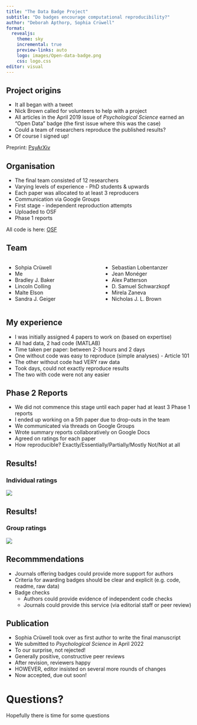```yaml
---
title: "The Data Badge Project"
subtitle: "Do badges encourage computational reproducibility?"
author: "Deborah Apthorp, Sophia Crüwell"
format: 
  revealjs: 
    theme: sky
    incremental: true
    preview-links: auto
    logo: images/Open-data-badge.png
    css: logo.css
editor: visual
---
```


## Project origins

-   It all began with a tweet
-   Nick Brown called for volunteers to help with a project
-   All articles in the April 2019 issue of *Psychological Science* earned an "Open Data" badge (the first issue where this was the case)
-   Could a team of researchers reproduce the published results?
-   Of course I signed up!

::: footer
Preprint: [PsyArXiv](https://psyarxiv.com/729qt)
:::

## Organisation

-   The final team consisted of 12 researchers
-   Varying levels of experience - PhD students & upwards
-   Each paper was allocated to at least 3 reproducers
-   Communication via Google Groups
-   First stage - independent reproduction attempts
-   Uploaded to OSF
-   Phase 1 reports

::: footer
All code is here: [OSF](https://osf.io/xzke7/)
:::

## Team

::: nonincremental
::: columns
::: {.column width="50%"}
-   Sohpia Crüwell
-   Me
-   Bradley J. Baker
-   Lincoln Colling
-   Malte Elson
-   Sandra J. Geiger
:::

::: {.column width="50%"}
-   Sebastian Lobentanzer
-   Jean Monéger
-   Alex Patterson
-   D. Samuel Schwarzkopf
-   Mirela Zaneva
-   Nicholas J. L. Brown
:::
:::
:::

## My experience

-   I was initially assigned 4 papers to work on (based on expertise)
-   All had data, 2 had code (MATLAB)
-   Time taken per paper: between 2-3 hours and 2 days
-   One without code was easy to reproduce (simple analyses) - Article 101
-   The other without code had VERY raw data
-   Took days, could not exactly reproduce results
-   The two with code were not any easier

## Phase 2 Reports

-   We did not commence this stage until each paper had at least 3 Phase 1 reports
-   I ended up working on a 5th paper due to drop-outs in the team
-   We communicated via threads on Google Groups
-   Wrote summary reports collaboratively on Google Docs
-   Agreed on ratings for each paper
-   How reproducible? Exactly/Essentially/Partially/Mostly Not/Not at all

## Results!

### Individual ratings

![](images/Individual_Table.png)

## Results!

### Group ratings

![](images/Group_Table.png)

## Recommmendations

-   Journals offering badges could provide more support for authors
-   Criteria for awarding badges should be clear and explicit (e.g. code, readme, raw data)
-   Badge checks
    -   Authors could provide evidence of independent code checks
    -   Journals could provide this service (via editorial staff or peer review)

## Publication

-   Sophia Crüwell took over as first author to write the final manuscript
-   We submitted to *Psychological Science* in April 2022
-   To our surprise, not rejected!
-   Generally positive, constructive peer reviews
-   After revision, reviewers happy
-   HOWEVER, editor insisted on several more rounds of changes
-   Now accepted, due out soon!

# Questions?

::: r-stack
Hopefully there is time for some questions
:::
